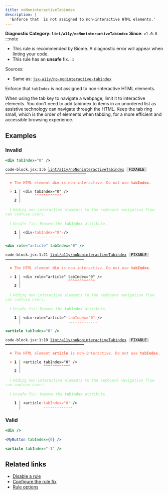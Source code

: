 ```yaml
---
title: noNoninteractiveTabindex
description: |
  'Enforce that  is not assigned to non-interactive HTML elements.'
---
```


**Diagnostic Category: `lint/a11y/noNoninteractiveTabindex`**
<Tabs>
<TabItem label="JSX and TSX" icon="seti:javascript">
**Since**: `v1.0.0`
:::note
- This rule is recommended by Biome. A diagnostic error will appear when linting your code.
- This rule has an **unsafe** fix.
:::

Sources: 
- Same as: <a href="https://github.com/jsx-eslint/eslint-plugin-jsx-a11y/blob/main/docs/rules/no-noninteractive-tabindex.md" target="_blank"><code>jsx-a11y/no-noninteractive-tabindex</code></a>

Enforce that `tabIndex` is not assigned to non-interactive HTML elements.

When using the tab key to navigate a webpage, limit it to interactive elements.
You don't need to add tabindex to items in an unordered list as assistive technology can navigate through the HTML.
Keep the tab ring small, which is the order of elements when tabbing, for a more efficient and accessible browsing experience.

## Examples

### Invalid

```jsx
<div tabIndex="0" />
```

<pre class="language-text"><code class="language-text">code-block.jsx:1:6 <a href="https://biomejs.dev/linter/rules/no-noninteractive-tabindex">lint/a11y/noNoninteractiveTabindex</a> <span style="color: #000; background-color: #ddd;"> FIXABLE </span> ━━━━━━━━━━━━━━━━━━━━━━━━━━━━━━━━━━━━<br /><br /><strong><span style="color: Tomato;">  </span></strong><strong><span style="color: Tomato;">✖</span></strong> <span style="color: Tomato;">The HTML element </span><span style="color: Tomato;"><strong>div</strong></span><span style="color: Tomato;"> is non-interactive. Do not use </span><span style="color: Tomato;"><strong>tabIndex</strong></span><span style="color: Tomato;">.</span><br />  <br /><strong><span style="color: Tomato;">  </span></strong><strong><span style="color: Tomato;">&gt;</span></strong> <strong>1 │ </strong>&lt;div tabIndex=&quot;0&quot; /&gt;<br />   <strong>   │ </strong>     <strong><span style="color: Tomato;">^</span></strong><strong><span style="color: Tomato;">^</span></strong><strong><span style="color: Tomato;">^</span></strong><strong><span style="color: Tomato;">^</span></strong><strong><span style="color: Tomato;">^</span></strong><strong><span style="color: Tomato;">^</span></strong><strong><span style="color: Tomato;">^</span></strong><strong><span style="color: Tomato;">^</span></strong><strong><span style="color: Tomato;">^</span></strong><strong><span style="color: Tomato;">^</span></strong><strong><span style="color: Tomato;">^</span></strong><strong><span style="color: Tomato;">^</span></strong><br />    <strong>2 │ </strong><br />  <br /><strong><span style="color: lightgreen;">  </span></strong><strong><span style="color: lightgreen;">ℹ</span></strong> <span style="color: lightgreen;">Adding non-interactive elements to the keyboard navigation flow can confuse users.</span><br />  <br /><strong><span style="color: lightgreen;">  </span></strong><strong><span style="color: lightgreen;">ℹ</span></strong> <span style="color: lightgreen;">Unsafe fix</span><span style="color: lightgreen;">: </span><span style="color: lightgreen;">Remove the </span><span style="color: lightgreen;"><strong>tabIndex</strong></span><span style="color: lightgreen;"> attribute.</span><br />  <br /><strong>  </strong><strong>  1 │ </strong>&lt;div<span style="opacity: 0.8;">·</span><span style="color: Tomato;">t</span><span style="color: Tomato;">a</span><span style="color: Tomato;">b</span><span style="color: Tomato;">I</span><span style="color: Tomato;">n</span><span style="color: Tomato;">d</span><span style="color: Tomato;">e</span><span style="color: Tomato;">x</span><span style="color: Tomato;">=</span><span style="color: Tomato;">&quot;</span><span style="color: Tomato;">0</span><span style="color: Tomato;">&quot;</span><span style="opacity: 0.8;"><span style="color: Tomato;">·</span></span>/&gt;<br /><strong>  </strong><strong>    │ </strong>     <span style="color: Tomato;">-</span><span style="color: Tomato;">-</span><span style="color: Tomato;">-</span><span style="color: Tomato;">-</span><span style="color: Tomato;">-</span><span style="color: Tomato;">-</span><span style="color: Tomato;">-</span><span style="color: Tomato;">-</span><span style="color: Tomato;">-</span><span style="color: Tomato;">-</span><span style="color: Tomato;">-</span><span style="color: Tomato;">-</span><span style="color: Tomato;">-</span>  <br /></code></pre>

```jsx
<div role="article" tabIndex="0" />
```

<pre class="language-text"><code class="language-text">code-block.jsx:1:21 <a href="https://biomejs.dev/linter/rules/no-noninteractive-tabindex">lint/a11y/noNoninteractiveTabindex</a> <span style="color: #000; background-color: #ddd;"> FIXABLE </span> ━━━━━━━━━━━━━━━━━━━━━━━━━━━━━━━━━━━<br /><br /><strong><span style="color: Tomato;">  </span></strong><strong><span style="color: Tomato;">✖</span></strong> <span style="color: Tomato;">The HTML element </span><span style="color: Tomato;"><strong>div</strong></span><span style="color: Tomato;"> is non-interactive. Do not use </span><span style="color: Tomato;"><strong>tabIndex</strong></span><span style="color: Tomato;">.</span><br />  <br /><strong><span style="color: Tomato;">  </span></strong><strong><span style="color: Tomato;">&gt;</span></strong> <strong>1 │ </strong>&lt;div role=&quot;article&quot; tabIndex=&quot;0&quot; /&gt;<br />   <strong>   │ </strong>                    <strong><span style="color: Tomato;">^</span></strong><strong><span style="color: Tomato;">^</span></strong><strong><span style="color: Tomato;">^</span></strong><strong><span style="color: Tomato;">^</span></strong><strong><span style="color: Tomato;">^</span></strong><strong><span style="color: Tomato;">^</span></strong><strong><span style="color: Tomato;">^</span></strong><strong><span style="color: Tomato;">^</span></strong><strong><span style="color: Tomato;">^</span></strong><strong><span style="color: Tomato;">^</span></strong><strong><span style="color: Tomato;">^</span></strong><strong><span style="color: Tomato;">^</span></strong><br />    <strong>2 │ </strong><br />  <br /><strong><span style="color: lightgreen;">  </span></strong><strong><span style="color: lightgreen;">ℹ</span></strong> <span style="color: lightgreen;">Adding non-interactive elements to the keyboard navigation flow can confuse users.</span><br />  <br /><strong><span style="color: lightgreen;">  </span></strong><strong><span style="color: lightgreen;">ℹ</span></strong> <span style="color: lightgreen;">Unsafe fix</span><span style="color: lightgreen;">: </span><span style="color: lightgreen;">Remove the </span><span style="color: lightgreen;"><strong>tabIndex</strong></span><span style="color: lightgreen;"> attribute.</span><br />  <br /><strong>  </strong><strong>  1 │ </strong>&lt;div<span style="opacity: 0.8;">·</span>role=&quot;article&quot;<span style="opacity: 0.8;">·</span><span style="color: Tomato;">t</span><span style="color: Tomato;">a</span><span style="color: Tomato;">b</span><span style="color: Tomato;">I</span><span style="color: Tomato;">n</span><span style="color: Tomato;">d</span><span style="color: Tomato;">e</span><span style="color: Tomato;">x</span><span style="color: Tomato;">=</span><span style="color: Tomato;">&quot;</span><span style="color: Tomato;">0</span><span style="color: Tomato;">&quot;</span><span style="opacity: 0.8;"><span style="color: Tomato;">·</span></span>/&gt;<br /><strong>  </strong><strong>    │ </strong>                    <span style="color: Tomato;">-</span><span style="color: Tomato;">-</span><span style="color: Tomato;">-</span><span style="color: Tomato;">-</span><span style="color: Tomato;">-</span><span style="color: Tomato;">-</span><span style="color: Tomato;">-</span><span style="color: Tomato;">-</span><span style="color: Tomato;">-</span><span style="color: Tomato;">-</span><span style="color: Tomato;">-</span><span style="color: Tomato;">-</span><span style="color: Tomato;">-</span>  <br /></code></pre>

```jsx
<article tabIndex="0" />
```

<pre class="language-text"><code class="language-text">code-block.jsx:1:10 <a href="https://biomejs.dev/linter/rules/no-noninteractive-tabindex">lint/a11y/noNoninteractiveTabindex</a> <span style="color: #000; background-color: #ddd;"> FIXABLE </span> ━━━━━━━━━━━━━━━━━━━━━━━━━━━━━━━━━━━<br /><br /><strong><span style="color: Tomato;">  </span></strong><strong><span style="color: Tomato;">✖</span></strong> <span style="color: Tomato;">The HTML element </span><span style="color: Tomato;"><strong>article</strong></span><span style="color: Tomato;"> is non-interactive. Do not use </span><span style="color: Tomato;"><strong>tabIndex</strong></span><span style="color: Tomato;">.</span><br />  <br /><strong><span style="color: Tomato;">  </span></strong><strong><span style="color: Tomato;">&gt;</span></strong> <strong>1 │ </strong>&lt;article tabIndex=&quot;0&quot; /&gt;<br />   <strong>   │ </strong>         <strong><span style="color: Tomato;">^</span></strong><strong><span style="color: Tomato;">^</span></strong><strong><span style="color: Tomato;">^</span></strong><strong><span style="color: Tomato;">^</span></strong><strong><span style="color: Tomato;">^</span></strong><strong><span style="color: Tomato;">^</span></strong><strong><span style="color: Tomato;">^</span></strong><strong><span style="color: Tomato;">^</span></strong><strong><span style="color: Tomato;">^</span></strong><strong><span style="color: Tomato;">^</span></strong><strong><span style="color: Tomato;">^</span></strong><strong><span style="color: Tomato;">^</span></strong><br />    <strong>2 │ </strong><br />  <br /><strong><span style="color: lightgreen;">  </span></strong><strong><span style="color: lightgreen;">ℹ</span></strong> <span style="color: lightgreen;">Adding non-interactive elements to the keyboard navigation flow can confuse users.</span><br />  <br /><strong><span style="color: lightgreen;">  </span></strong><strong><span style="color: lightgreen;">ℹ</span></strong> <span style="color: lightgreen;">Unsafe fix</span><span style="color: lightgreen;">: </span><span style="color: lightgreen;">Remove the </span><span style="color: lightgreen;"><strong>tabIndex</strong></span><span style="color: lightgreen;"> attribute.</span><br />  <br /><strong>  </strong><strong>  1 │ </strong>&lt;article<span style="opacity: 0.8;">·</span><span style="color: Tomato;">t</span><span style="color: Tomato;">a</span><span style="color: Tomato;">b</span><span style="color: Tomato;">I</span><span style="color: Tomato;">n</span><span style="color: Tomato;">d</span><span style="color: Tomato;">e</span><span style="color: Tomato;">x</span><span style="color: Tomato;">=</span><span style="color: Tomato;">&quot;</span><span style="color: Tomato;">0</span><span style="color: Tomato;">&quot;</span><span style="opacity: 0.8;"><span style="color: Tomato;">·</span></span>/&gt;<br /><strong>  </strong><strong>    │ </strong>         <span style="color: Tomato;">-</span><span style="color: Tomato;">-</span><span style="color: Tomato;">-</span><span style="color: Tomato;">-</span><span style="color: Tomato;">-</span><span style="color: Tomato;">-</span><span style="color: Tomato;">-</span><span style="color: Tomato;">-</span><span style="color: Tomato;">-</span><span style="color: Tomato;">-</span><span style="color: Tomato;">-</span><span style="color: Tomato;">-</span><span style="color: Tomato;">-</span>  <br /></code></pre>

### Valid

```jsx
<div />
```

```jsx
<MyButton tabIndex={0} />
```

```jsx
<article tabIndex="-1" />
```

## Related links

- [Disable a rule](/linter/#disable-a-lint-rule)
- [Configure the rule fix](/linter#configure-the-rule-fix)
- [Rule options](/linter/#rule-options)

</TabItem>
</Tabs>

